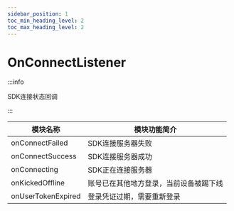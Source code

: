 ```yaml
---
sidebar_position: 1
toc_min_heading_level: 2
toc_max_heading_level: 2
---
```


# OnConnectListener

:::info

SDK连接状态回调

:::

| 模块名称                                                            | 模块功能简介     |
| ------------------------------------------------------------------- | ---------------- |
| onConnectFailed                                               | SDK连接服务器失败 |
| onConnectSuccess                                                | SDK连接服务器成功 |
| onConnecting                                                     | SDK正在连接服务器 |
| onKickedOffline                                                  | 账号已在其他地方登录，当前设备被踢下线 |
| onUserTokenExpired                                               | 登录凭证过期，需要重新登录 |